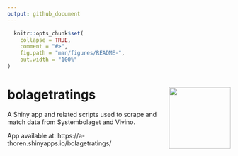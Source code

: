 ```yaml
---
output: github_document
---
```


<!-- README.md is generated from README.Rmd. Please edit that file -->

```r
  knitr::opts_chunk$set(
    collapse = TRUE,
    comment = "#>",
    fig.path = "man/figures/README-",
    out.width = "100%"
)
```

# bolagetratings <img src="man/figures/logo.png" align="right" height="139" alt="" />

A Shiny app and related scripts used to scrape and match data from Systembolaget and Vivino.

App available at: https://a-thoren.shinyapps.io/bolagetratings/
